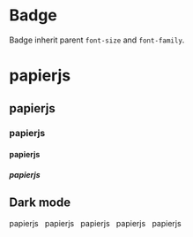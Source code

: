 
<Meta title="Components/Badge/Overview" />

# Badge

Badge inherit parent `font-size` and `font-family`.

<h1 style={{fontSize : "40px"}}>
    <p-badge>papierjs</p-badge>
</h1>
<h2>
    <p-badge type="secondary">papierjs</p-badge>
</h2>
<h3>
    <p-badge type="success">papierjs</p-badge>
</h3>
<h4>
    <p-badge type="warning">papierjs</p-badge>
</h4>
<h5>
    <p-badge type="danger">papierjs</p-badge>
</h5>

## Dark mode

<div style={{padding: '10px', boxSizing: "border-box", width: "100%", background: "#41403e"}}>
    <p-badge dark>papierjs</p-badge>
    &nbsp;
    <p-badge dark type="secondary">papierjs</p-badge>
    &nbsp;
    <p-badge dark type="success">papierjs</p-badge>
    &nbsp;
    <p-badge dark type="warning">papierjs</p-badge>
    &nbsp;
    <p-badge dark type="danger">papierjs</p-badge>
</div>
